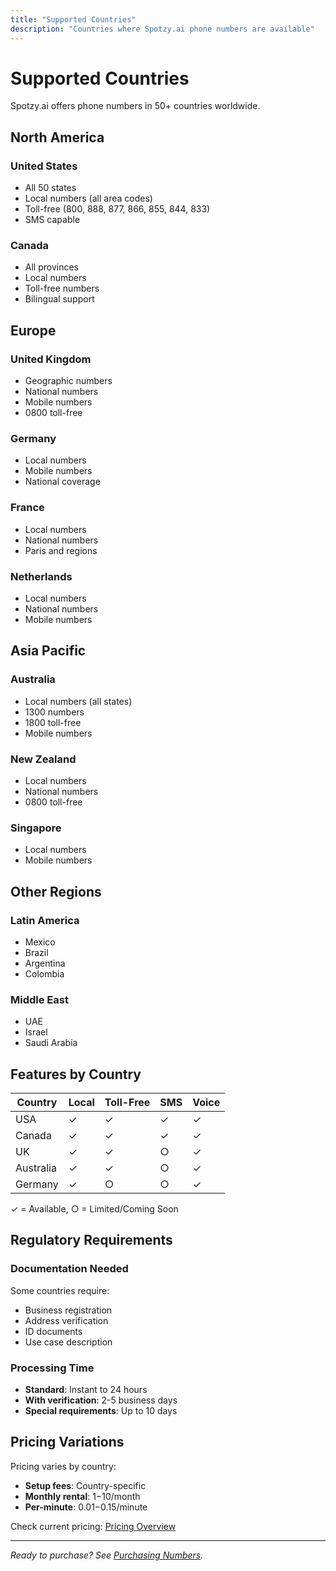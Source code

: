 ```yaml
---
title: "Supported Countries"
description: "Countries where Spotzy.ai phone numbers are available"
---
```


# Supported Countries

Spotzy.ai offers phone numbers in 50+ countries worldwide.

## North America

### United States

- All 50 states
- Local numbers (all area codes)
- Toll-free (800, 888, 877, 866, 855, 844, 833)
- SMS capable

### Canada

- All provinces
- Local numbers
- Toll-free numbers
- Bilingual support

## Europe

### United Kingdom

- Geographic numbers
- National numbers
- Mobile numbers
- 0800 toll-free

### Germany

- Local numbers
- Mobile numbers
- National coverage

### France

- Local numbers
- National numbers
- Paris and regions

### Netherlands

- Local numbers
- National numbers
- Mobile numbers

## Asia Pacific

### Australia

- Local numbers (all states)
- 1300 numbers
- 1800 toll-free
- Mobile numbers

### New Zealand

- Local numbers
- National numbers
- 0800 toll-free

### Singapore

- Local numbers
- Mobile numbers

## Other Regions

### Latin America

- Mexico
- Brazil
- Argentina
- Colombia

### Middle East

- UAE
- Israel
- Saudi Arabia

## Features by Country

| Country | Local | Toll-Free | SMS | Voice |
|---------|-------|-----------|-----|-------|
| USA | ✓ | ✓ | ✓ | ✓ |
| Canada | ✓ | ✓ | ✓ | ✓ |
| UK | ✓ | ✓ | ○ | ✓ |
| Australia | ✓ | ✓ | ○ | ✓ |
| Germany | ✓ | ○ | ○ | ✓ |

✓ = Available, ○ = Limited/Coming Soon

## Regulatory Requirements

### Documentation Needed

Some countries require:

- Business registration
- Address verification
- ID documents
- Use case description

### Processing Time

- **Standard**: Instant to 24 hours
- **With verification**: 2-5 business days
- **Special requirements**: Up to 10 days

## Pricing Variations

Pricing varies by country:

- **Setup fees**: Country-specific
- **Monthly rental**: $1-$10/month
- **Per-minute**: $0.01-$0.15/minute

Check current pricing: [Pricing Overview](/docs/pricing/overview)

---

*Ready to purchase? See [Purchasing Numbers](/docs/phone-numbers/purchasing).*
